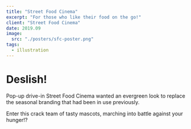 ```yaml
---
title: "Street Food Cinema"
excerpt: "For those who like their food on the go!"
client: "Street Food Cinema"
date: 2019.09
image:
  src: "./posters/sfc-poster.png"
tags:
  - illustration
---
```


# Deslish!

Pop-up drive-in Street Food Cinema wanted an evergreen look to replace the seasonal branding that had been in use previously.

Enter this crack team of tasty mascots, marching into battle against your hunger!?
